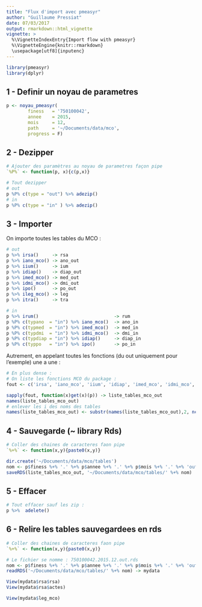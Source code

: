 ```yaml
---
title: "Flux d'import avec pmeasyr"
author: "Guillaume Pressiat"
date: 07/03/2017
output: rmarkdown::html_vignette
vignette: >
  %\VignetteIndexEntry{Import flow with pmeasyr}
  %\VignetteEngine{knitr::rmarkdown}
  \usepackage[utf8]{inputenc}
---
```


```r
library(pmeasyr)
library(dplyr)
```

## 1 - Definir un noyau de parametres

```r
p <- noyau_pmeasyr(
        finess   = '750100042',
        annee    = 2015,
        mois     = 12,
        path     = '~/Documents/data/mco',
        progress = F)
```

## 2 - Dezipper

```r
# Ajouter des paramètres au noyau de parametres façon pipe
`%P%` <- function(p, x){c(p,x)}

# Tout dezipper
# out
p %P% c(type = "out") %>% adezip()
# in
p %P% c(type = "in" ) %>% adezip()
```


## 3 - Importer

On importe toutes les tables du MCO : 

```r

# out
p %>% irsa()     -> rsa
p %>% iano_mco() -> ano_out
p %>% iium()     -> ium
p %>% idiap()    -> diap_out
p %>% imed_mco() -> med_out
p %>% idmi_mco() -> dmi_out
p %>% ipo()      -> po_out
p %>% ileg_mco() -> leg
p %>% itra()     -> tra

# in
p %>% irum()                            -> rum
p %P% c(typano  = "in") %>% iano_mco()  -> ano_in
p %P% c(typmed  = "in") %>% imed_mco()  -> med_in
p %P% c(typdmi  = "in") %>% idmi_mco()  -> dmi_in
p %P% c(typdiap = "in") %>% idiap()     -> diap_in
p %P% c(typpo   = "in") %>% ipo()       -> po_in
```

Autrement, en appelant toutes les fonctions (du out uniquement pour l'exemple) une a une : 

```r
# En plus dense : 
# On liste les fonctions MCO du package :
fout <- c('irsa', 'iano_mco', 'iium', 'idiap', 'imed_mco', 'idmi_mco', 'ipo', 'ileg_mco', 'itra')

sapply(fout, function(x)get(x)(p)) -> liste_tables_mco_out
names(liste_tables_mco_out)
# enlever les i des noms des tables
names(liste_tables_mco_out) <- substr(names(liste_tables_mco_out),2, nchar(names(liste_tables_mco_out)))
```

## 4 - Sauvegarde (~ library Rds)

```r
# Coller des chaines de caracteres faon pipe
`%+%` <- function(x,y){paste0(x,y)}

dir.create('~/Documents/data/mco/tables')
nom <- p$finess %+% '.' %+% p$annee %+% '.' %+% p$mois %+% '.' %+% 'out' %+% '.' %+% 'rds'
saveRDS(liste_tables_mco_out, '~/Documents/data/mco/tables/' %+% nom)

```

## 5 - Effacer

```r
# Tout effacer sauf les zip : 
p %>%  adelete()
```

## 6 - Relire les tables sauvegardees en rds 

```r
# Coller des chaines de caracteres faon pipe
`%+%` <- function(x,y){paste0(x,y)}

# Le fichier se nomme : 750100042.2015.12.out.rds
nom <- p$finess %+% '.' %+% p$annee %+% '.' %+% p$mois %+% '.' %+% 'out' %+% '.' %+% 'rds'
readRDS('~/Documents/data/mco/tables/' %+% nom) -> mydata

View(mydata$rsa$rsa)
View(mydata$rsa$actes)

View(mydata$leg_mco)
```

